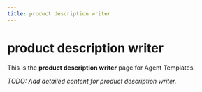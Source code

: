 ```yaml
---
title: product description writer
---
```


# product description writer

This is the **product description writer** page for Agent Templates.

_TODO: Add detailed content for product description writer._
